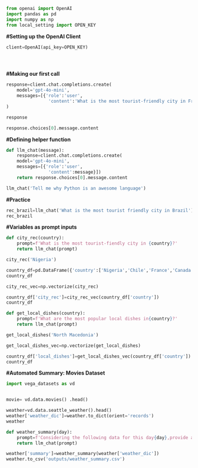 
```python
from openai import OpenAI
import pandas as pd
import numpy as np
from local_setting import OPEN_KEY
```

**#Setting up the OpenAI Client**

```python
client=OpenAI(api_key=OPEN_KEY)





```

**#Making our first call**

```python
response=client.chat.completions.create(
    model='gpt-4o-mini',
    messages=[{'role':'user',
                'content':'What is the most tourist-friendly city in France'}]
)
```

```python
response
```

```python
response.choices[0].message.content
```

**#Defining helper function**


```python
def llm_chat(message):
    response=client.chat.completions.create(
    model='gpt-4o-mini',
    messages=[{'role':'user',
                'content':message}])
    return response.choices[0].message.content

```


```python
llm_chat('Tell me why Python is an awesome language')
```
**#Practice**

```python
rec_brazil=llm_chat('What is the most tourist friendly city in Brazil')
rec_brazil
```

**#Variables as prompt inputs**

```python
def city_rec(country):
    prompt=f'What is the most tourist-fiendly city in {country}?'
    return llm_chat(prompt)
```


```python
city_rec('Nigeria')
```


```python
country_df=pd.DataFrame({'country':['Nigeria','Chile','France','Canada']})
country_df
```

```python
city_rec_vec=np.vectorize(city_rec)
```

```python
country_df['city_rec']=city_rec_vec(country_df['country'])
country_df
```

```python
def get_local_dishes(country):
    prompt=f'What are the most popular local dishes in{country}?'
    return llm_chat(prompt)
```


```python
get_local_dishes('North Macedonia')
```


```python
get_local_dishes_vec=np.vectorize(get_local_dishes)
```


```python
country_df['local_dishes']=get_local_dishes_vec(country_df['country'])
country_df
```

**#Automated Summary: Movies Dataset**

```python
import vega_datasets as vd



```


```python
movie= vd.data.movies() .head()

```


```python
weather=vd.data.seattle_weather().head()
weather['weather_dic']=weather.to_dict(orient='records')
weather
```


```python
def weather_summary(day):
    prompt=f'Considering the following data for this day{day},provide a one paragraph summary of the weather for my report.'
    return llm_chat(prompt)

```


```python
weather['summary']=weather_summary(weather['weather_dic'])
weather.to_csv('outputs/weather_summary.csv')
```